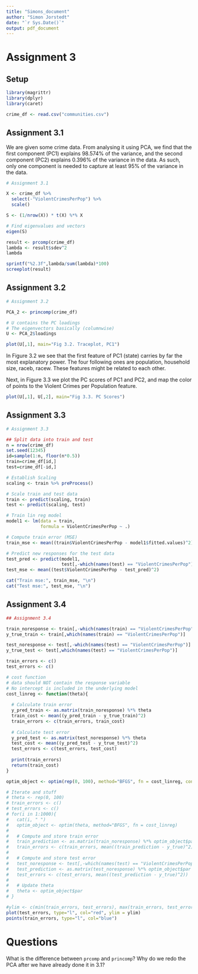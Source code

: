 ```yaml
---
title: "Simons_document"
author: "Simon Jorstedt"
date: "`r Sys.Date()`"
output: pdf_document
---
```



# Assignment 3

## Setup

```r
library(magrittr)
library(dplyr)
library(caret)

crime_df <- read.csv("communities.csv")
```

## Assignment 3.1
We are given some crime data. From analysing it using PCA, we find that the first component (PC1) explains $98.574$% of the variance, and the second component (PC2) explains $0.396$% of the variance in the data. As such, only one component is needed to capture at least $95$% of the variance in the data.

```r
# Assignment 3.1

X <- crime_df %>%
  select(-"ViolentCrimesPerPop") %>%
  scale()

S <- (1/nrow(X)) * t(X) %*% X

# Find eigenvalues and vectors
eigen(S)

result <- prcomp(crime_df)
lambda <- result$sdev^2
lambda

sprintf("%2.3f",lambda/sum(lambda)*100)
screeplot(result)

```

## Assignment 3.2

```r
# Assignment 3.2

PCA_2 <- princomp(crime_df)

# U contains the PC loadings
# The eigenvectors basically (columnwise)
U <- PCA_2$loadings

plot(U[,1], main="Fig 3.2. Traceplot, PC1")
```

In Figure 3.2 we see that the first feature of PC1 (state) carries by far the most explanatory power. The four following ones are population, household size, raceb, racew. These features might be related to each other.

Next, in Figure 3.3 we plot the PC scores of PC1 and PC2, and map the color of points to the Violent Crimes per Population feature.

```r
plot(U[,1], U[,2], main="Fig 3.3. PC Scores")
```

## Assignment 3.3

```r
# Assignment 3.3

## Split data into train and test
n = nrow(crime_df)
set.seed(12345)
id=sample(1:n, floor(n*0.5))
train=crime_df[id,]
test=crime_df[-id,]

```

```r
# Establish Scaling
scaling <- train %>% preProcess()

# Scale train and test data
train <- predict(scaling, train)
test <- predict(scaling, test)

# Train lin reg model
model1 <- lm(data = train,
             formula = ViolentCrimesPerPop ~ .)

# Compute train error (MSE)
train_mse <- mean((train$ViolentCrimesPerPop - model1$fitted.values)^2)

# Predict new responses for the test data
test_pred <- predict(model1,
                     test[,-which(names(test) == "ViolentCrimesPerPop")])
test_mse <- mean((test$ViolentCrimesPerPop - test_pred)^2)

cat("Train mse:", train_mse, "\n")
cat("Test mse:", test_mse, "\n")
```

## Assignment 3.4

```r
## Assignment 3.4

train_noresponse <- train[,-which(names(train) == "ViolentCrimesPerPop")]
y_true_train <- train[,which(names(train) == "ViolentCrimesPerPop")]

test_noresponse <- test[,-which(names(test) == "ViolentCrimesPerPop")]
y_true_test <- test[,which(names(test) == "ViolentCrimesPerPop")]

train_errors <- c()
test_errors <- c()

# cost function
# data should NOT contain the response variable
# No intercept is included in the underlying model
cost_linreg <- function(theta){
  
  # Calculate train error
  y_pred_train <- as.matrix(train_noresponse) %*% theta
  train_cost <- mean((y_pred_train - y_true_train)^2)
  train_errors <- c(train_errors, train_cost)
  
  # Calculate test error
  y_pred_test <- as.matrix(test_noresponse) %*% theta
  test_cost <- mean((y_pred_test - y_true_test)^2)
  test_errors <- c(test_errors, test_cost)
  
  print(train_errors)
  return(train_cost)
}

optim_object <- optim(rep(0, 100), method="BFGS", fn = cost_linreg, control = list(trace=T))

# Iterate and stuff
# theta <- rep(0, 100)
# train_errors <- c()
# test_errors <- c()
# for(i in 1:1000){
#   cat(i, " ")
#   optim_object <- optim(theta, method="BFGS", fn = cost_linreg)
#   
#   # Compute and store train error
#   train_prediction <- as.matrix(train_noresponse) %*% optim_object$par
#   train_errors <- c(train_errors, mean((train_prediction - y_true)^2))
#   
#   # Compute and store test error
#   test_noresponse <- test[,-which(names(test) == "ViolentCrimesPerPop")]
#   test_prediction <- as.matrix(test_noresponse) %*% optim_object$par
#   test_errors <- c(test_errors, mean((test_prediction - y_true)^2))
#   
#   # Update theta
#   theta <- optim_object$par
# }

#ylim <- c(min(train_errors, test_errors), max(train_errors, test_errors))
plot(test_errors, type="l", col="red", ylim = ylim)
points(train_errors, type="l", col="blue")
```



# Questions
What is the difference between `prcomp` and `princomp`? Why do we redo the PCA after we have already done it in 3.1?
